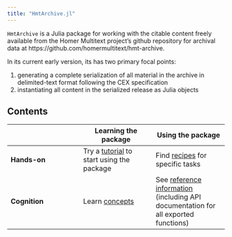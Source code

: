 ```yaml
---
title: "HmtArchive.jl"
---
```


`HmtArchive` is a Julia package for working with the citable content freely available from the Homer Multitext project's github repository for archival data at https://github.com/homermultitext/hmt-archive. 

In its current early version, its has two primary focal points:

1. generating a complete serialization of all material in the archive in delimited-text format following the CEX specification
2. instantiating all content in the serialized release as Julia objects






## Contents


| | Learning the package | Using the package |
| --- | --- | --- |
| **Hands-on** |  Try a [tutorial](./tutorials/) to start using  the package  | Find [recipes](./guides/) for specific tasks |
| **Cognition** | Learn [concepts](./concepts/)   | See [reference information](./reference/) (including API documentation for all exported functions) |